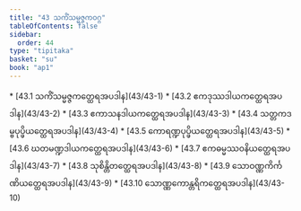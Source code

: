 ```yaml
---
title: "43 သကိံသမ္မဇ္ဇကဝဂ္ဂ"
tableOfContents: false
sidebar:
  order: 44
type: "tipitaka"
basket: "su"
book: "ap1"
---
```



<DynamicBreadcrumb />



<TableOfContents book="ap1" section="43">
* [43.1 သကိံသမ္မဇ္ဇကတ္ထေရအပဒါန](43/43-1)
* [43.2 ဧကဒုဿဒါယကတ္ထေရအပဒါန](43/43-2)
* [43.3 ဧကာသနဒါယကတ္ထေရအပဒါန](43/43-3)
* [43.4 သတ္တကဒမ္ဗပုပ္ဖိယတ္ထေရအပဒါန](43/43-4)
* [43.5 ကောရဏ္ဍပုပ္ဖိယတ္ထေရအပဒါန](43/43-5)
* [43.6 ဃတမဏ္ဍဒါယကတ္ထေရအပဒါန](43/43-6)
* [43.7 ဧကဓမ္မဿဝနိယတ္ထေရအပဒါန](43/43-7)
* [43.8 သုစိန္တိတတ္ထေရအပဒါန](43/43-8)
* [43.9 သောဝဏ္ဏကိင်္ကဏိယတ္ထေရအပဒါန](43/43-9)
* [43.10 သောဏ္ဏကောန္တရိကတ္ထေရအပဒါန](43/43-10)
</TableOfContents>